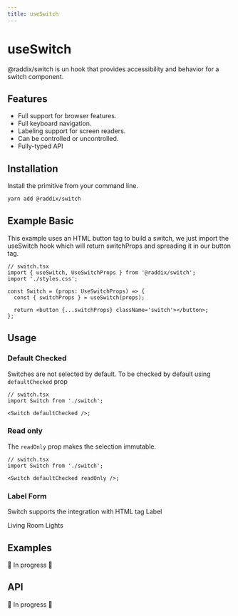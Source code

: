 ```yaml
---
title: useSwitch
---
```


# useSwitch

@raddix/switch is un hook that provides accessibility and behavior for a switch component.

<Demo>
  <Switch />
</Demo>

## Features

- Full support for browser features.
- Full keyboard navigation.
- Labeling support for screen readers.
- Can be controlled or uncontrolled.
- Fully-typed API

## Installation

Install the primitive from your command line.

```bash
yarn add @raddix/switch
```

## Example Basic

This example uses an HTML button tag to build a switch, we just import
the useSwitch hook which will return switchProps and spreading it in our
button tag.

```tsx
// switch.tsx
import { useSwitch, UseSwitchProps } from '@raddix/switch';
import './styles.css';

const Switch = (props: UseSwitchProps) => {
  const { switchProps } = useSwitch(props);

  return <button {...switchProps} className='switch'></button>;
};
```

## Usage

### Default Checked

Switches are not selected by default. To be checked by default
using <code>defaultChecked</code> prop

```tsx
// switch.tsx
import Switch from './switch';

<Switch defaultChecked />;
```

<Demo>
  <Switch defaultChecked />
</Demo>

### Read only

The <code>readOnly</code> prop makes the selection immutable.

```tsx
// switch.tsx
import Switch from './switch';

<Switch defaultChecked readOnly />;
```

<Demo>
  <Switch defaultChecked readOnly />
</Demo>

### Label Form

Switch supports the integration with HTML tag Label

<Demo>
  <label htmlFor='dev' style={{ paddingRight: 20 }} id='dev-3'>
    Living Room Lights
  </label>
  <Switch defaultChecked id='dev' aria-labelledby='dev-3' />
</Demo>

## Examples

🚧 In progress 🚧

## API

🚧 In progress 🚧
